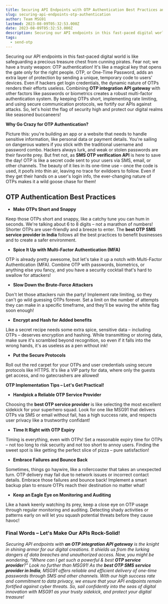 ```yaml
---
title: Securing API Endpoints with OTP Authentication Best Practices and Implementation Tips
slug: securing-api-endpoints-otp-authentication
author: Team MSG91
lastmod: 2023-08-09T05:32:53.000Z
date: 2023-08-09T05:32:53.000Z
description: Securing our API endpoints in this fast-paced digital world is like safeguarding a precious treasure chest from cunning pirates. Fear not we have a trusty weapon OTP authentication! It's like a magical key that opens the gate only for the right people. OTP, or One-Time Password, adds an extra layer of protection by sending a unique, temporary code to users' devices. Even if hackers get login credentials, the dynamic nature of OTPs renders their efforts useless. Combining OTP integration API gateway** with other factors like passwords or biometrics creates a robust multi-factor authentication system. By keeping OTPs short, implementing rate limiting, and using secure communication protocols, we fortify our APIs against attacks. So, let's hoist the flag of security high and protect our digital realms like seasoned buccaneers
tags:
  - send-otp
---
```


Securing our API endpoints in this fast-paced digital world is like safeguarding a precious treasure chest from cunning pirates. Fear not; we have a trusty weapon: OTP authentication! It's like a magical key that opens the gate only for the right people. OTP, or One-Time Password, adds an extra layer of protection by sending a unique, temporary code to users' devices. Even if hackers get login credentials, the dynamic nature of OTPs renders their efforts useless. Combining **OTP integration API gateway** with other factors like passwords or biometrics creates a robust multi-factor authentication system. By keeping OTPs short, implementing rate limiting, and using secure communication protocols, we fortify our APIs against attacks. So, let's hoist the flag of security high and protect our digital realms like seasoned buccaneers!

**Why Go Crazy for OTP Authentication?**

Picture this: you're building an app or a website that needs to handle sensitive information, like personal data or payment details. You're sailing on dangerous waters if you stick with the traditional username and password combo. Hackers always lurk, and weak or stolen passwords are their favorite prey. But fret not, as **SMS OTP verification API** is here to save the day! OTP is like a secret code sent to your users via SMS, email, or other channels. The beauty of it lies in its one-time use – once the code is used, it poofs into thin air, leaving no trace for evildoers to follow. Even if they get their hands on a user's login info, the ever-changing nature of OTPs makes it a wild goose chase for them!

**OTP Authentication Best Practices**
-------------------------------------

* **Make OTPs Short and Snappy**

Keep those OTPs short and snappy, like a catchy tune you can hum in seconds. We're talking about 6 to 8 digits – not a marathon of numbers! Shorter OTPs are user-friendly and a breeze to enter. The **best OTP SMS service provider in India** follows all the best practices to benefit businesses and to create a safer environment.

* **Spice It Up with Multi-Factor Authentication (MFA)**

OTP is already pretty awesome, but let's take it up a notch with Multi-Factor Authentication (MFA). Combine OTP with passwords, biometrics, or anything else you fancy, and you have a security cocktail that's hard to swallow for attackers!

* **Slow Down the Brute-Force Attackers**

Don't let those attackers ruin the party! Implement rate limiting, so they can't go wild guessing OTPs forever. Set a limit on the number of attempts they can make in a specific timeframe, and they'll be waving the white flag soon enough!

* **Encrypt and Hash for Added benefits**

Like a secret recipe needs some extra spice, sensitive data – including OTPs – deserves encryption and hashing. While transmitting or storing data, make sure it's scrambled beyond recognition, so even if it falls into the wrong hands, it's as useless as a pen without ink!

* **Put the Secure Protocols**

Roll out the red carpet for your OTPs and user credentials using secure protocols like HTTPS. It's like a VIP party for data, where only the guests get access, and no gatecrashers are allowed!

**OTP Implementation Tips – Let's Get Practical!**

* **Handpick a Reliable OTP Service Provider**

Choosing the **best OTP service provider** is like selecting the most excellent sidekick for your superhero squad. Look for one like MSG91 that delivers OTPs via SMS or email without fail, has a high success rate, and respects user privacy like a trustworthy confidant!

* **Time It Right with OTP Expiry**

Timing is everything, even with OTPs! Set a reasonable expiry time for OTPs – not too long to risk security and not too short to annoy users. Finding the sweet spot is like getting the perfect slice of pizza – pure satisfaction!

* **Embrace Failures and Bounce Back**

Sometimes, things go haywire, like a rollercoaster that takes an unexpected turn. OTP delivery may fail due to network issues or incorrect contact details. Embrace those failures and bounce back! Implement a smart backup plan to ensure OTPs reach their destination no matter what!

* **Keep an Eagle Eye on Monitoring and Auditing**

Like a hawk keenly watching its prey, keep a close eye on OTP usage through regular monitoring and auditing. Detecting shady activities or patterns early on will let you squash potential threats before they cause havoc!

### Final Words – Let's Make Our APIs Rock-Solid!

*Securing API endpoints with **an OTP integration API gateway** is the knight in shining armor for our digital creations. It shields us from the lurking dangers of data breaches and unauthorized access. Now, you might be wondering, "Where can I get such a powerful & best **OTP service provider**?" Look no further than MSG91! As the **best OTP SMS service provider in India**, MSG91 offers reliable and efficient delivery of one-time passwords through SMS and other channels. With our high success rate and commitment to data privacy, we ensure that your API endpoints remain fortified against cyber threats. So, sail confidently into the seas of digital innovation with MSG91 as your trusty sidekick, and protect your digital treasure!*

  


  


  


  


